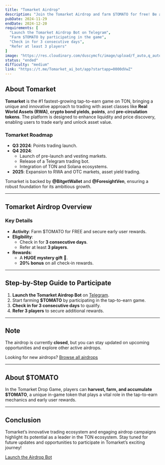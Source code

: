 ```yaml
---
title: "Tomarket Airdrop"
description: "Join the Tomarket Airdrop and farm $TOMATO for free! Be among the early users to secure exciting rewards and a HUGE mystery gift."
pubDate: 2024-11-29
endDate: 2024-12-20
requirements: [
  "Launch the Tomarket Airdrop Bot on Telegram",
  "Farm $TOMATO by participating in the game",
  "Check in for 3 consecutive days",
  "Refer at least 3 players"
]
image: "https://res.cloudinary.com/duscymcfc/image/upload/f_auto,q_auto/v1732952951/AirdropWatch/projects/tomarket.jpg"
status: "ended"
difficulty: "medium"
link: "https://t.me/Tomarket_ai_bot/app?startapp=0000dVwZ"
---
```


## About Tomarket

**Tomarket** is the #1 fastest-growing tap-to-earn game on TON, bringing a unique and innovative approach to trading with asset classes like **Real World Assets (RWA)**, **crypto bond yields**, **points**, and **pre-circulation tokens**. The platform is designed to enhance liquidity and price discovery, enabling users to trade early and unlock asset value.

### Tomarket Roadmap

- **Q3 2024**: Points trading launch.
- **Q4 2024**: 
  - Launch of pre-launch and vesting markets.
  - Release of a Telegram trading bot.
  - Integration of TON and Solana ecosystems.
- **2025**: Expansion to RWA and OTC markets, asset yield trading.

Tomarket is backed by **@BitgetWallet** and **@ForesightVen**, ensuring a robust foundation for its ambitious growth.

---

## Tomarket Airdrop Overview

### Key Details

- **Activity**: Farm $TOMATO for FREE and secure early user rewards.
- **Eligibility**: 
  - Check in for **3 consecutive days**.
  - Refer at least **3 players**.
- **Rewards**:
  - A **HUGE mystery gift** 🎁.
  - **20% bonus** on all check-in rewards.

---

## Step-by-Step Guide to Participate

1. **Launch the Tomarket Airdrop Bot** on [Telegram](https://t.me/Tomarket_ai_bot/app?startapp=0000dVwZ).
2. Start farming **$TOMATO** by participating in the tap-to-earn game.
3. **Check in for 3 consecutive days** to qualify.
4. **Refer 3 players** to secure additional rewards.

---

## Note

The airdrop is currently **closed**, but you can stay updated on upcoming opportunities and explore other active airdrops.

Looking for new airdrops? [Browse all airdrops](https://AirdropWatch.vercel.app)

---

## About $TOMATO

In the Tomarket Drop Game, players can **harvest, farm, and accumulate $TOMATO**, a unique in-game token that plays a vital role in the tap-to-earn mechanics and early user rewards.

---

## Conclusion

Tomarket’s innovative trading ecosystem and engaging airdrop campaigns highlight its potential as a leader in the TON ecosystem. Stay tuned for future updates and opportunities to participate in Tomarket’s exciting journey!

[Launch the Airdrop Bot](https://t.me/Tomarket_ai_bot/app?startapp=0000dVwZ)
